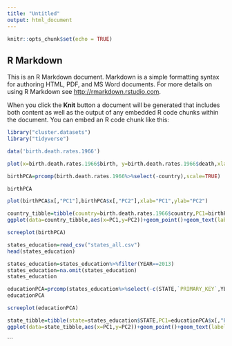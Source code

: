 ```yaml
---
title: "Untitled"
output: html_document
---
```


```r
knitr::opts_chunk$set(echo = TRUE)
```

## R Markdown

This is an R Markdown document. Markdown is a simple formatting syntax for authoring HTML, PDF, and MS Word documents. For more details on using R Markdown see <http://rmarkdown.rstudio.com>.

When you click the **Knit** button a document will be generated that includes both content as well as the output of any embedded R code chunks within the document. You can embed an R code chunk like this:

```r
library("cluster.datasets")
library("tidyverse")
```

```r
data('birth.death.rates.1966')
```

```r
plot(x=birth.death.rates.1966$birth, y=birth.death.rates.1966$death,xlab="birth",ylab="death")
```


```r
birthPCA=prcomp(birth.death.rates.1966%>%select(-country),scale=TRUE)
```

```r
birthPCA
```

```r
plot(birthPCA$x[,"PC1"],birthPCA$x[,"PC2"],xlab="PC1",ylab="PC2")
```

```r
country_tibble=tibble(country=birth.death.rates.1966$country,PC1=birthPCA$x[,"PC1"],PC2=birthPCA$x[,"PC2"])
ggplot(data=country_tibble,aes(x=PC1,y=PC2))+geom_point()+geom_text(label=country_tibble$country)
```




```r
screeplot(birthPCA)
```




```r
states_education=read_csv("states_all.csv")
head(states_education)
```

```r
states_education=states_education%>%filter(YEAR==2013)
states_education=na.omit(states_education)
states_education
```


```r
educationPCA=prcomp(states_education%>%select(-c(STATE,`PRIMARY_KEY`,YEAR)),scale=TRUE)
educationPCA
```

```r
screeplot(educationPCA)
```

```r
state_tibble=tibble(state=states_education$STATE,PC1=educationPCA$x[,"PC1"],PC2=educationPCA$x[,"PC2"])
ggplot(data=state_tibble,aes(x=PC1,y=PC2))+geom_point()+geom_text(label=state_tibble$state,size=2)
```


```



